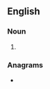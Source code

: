 ==English==

===Noun===
{{head|en|noun plural form}}

# {{plural of|postmaster|lang=en}}

===Anagrams===
* {{anagrams|en|a=aemoprssstt|masterposts}}